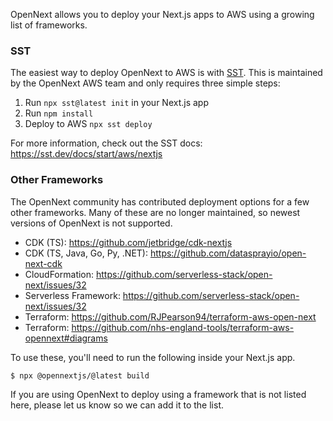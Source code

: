 OpenNext allows you to deploy your Next.js apps to AWS using a growing list of frameworks.

### SST

The easiest way to deploy OpenNext to AWS is with [SST](https://sst.dev). This is maintained by the OpenNext AWS team and only requires three simple steps:

1. Run `npx sst@latest init` in your Next.js app
2. Run `npm install`
3. Deploy to AWS `npx sst deploy`

For more information, check out the SST docs: https://sst.dev/docs/start/aws/nextjs

### Other Frameworks

The OpenNext community has contributed deployment options for a few other frameworks. Many of these are no longer maintained, so newest versions of OpenNext is not supported.

- CDK (TS): https://github.com/jetbridge/cdk-nextjs
- CDK (TS, Java, Go, Py, .NET): https://github.com/datasprayio/open-next-cdk
- CloudFormation: https://github.com/serverless-stack/open-next/issues/32
- Serverless Framework: https://github.com/serverless-stack/open-next/issues/32
- Terraform: https://github.com/RJPearson94/terraform-aws-open-next
- Terraform: https://github.com/nhs-england-tools/terraform-aws-opennext#diagrams

To use these, you'll need to run the following inside your Next.js app.

```bash
$ npx @opennextjs/@latest build
```

If you are using OpenNext to deploy using a framework that is not listed here, please let us know so we can add it to the list.
